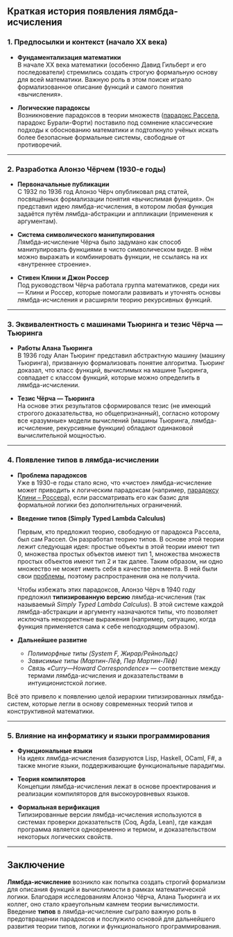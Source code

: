 ## Краткая история появления лямбда-исчисления

### 1. Предпосылки и контекст (начало XX века)

- **Фундаментализация математики**  
  В начале XX века математики (особенно Давид Гильберт и его последователи) стремились создать строгую формальную основу для всей математики. Важную роль в этом поиске играло формализованное описание функций и самого понятия «вычисления».

- **Логические парадоксы**  
  Возникновение парадоксов в теории множеств ([парадокс Рассела](https://ru.wikipedia.org/wiki/Парадокс_Рассела), парадокс Бурали-Форти) поставило под сомнение классические подходы к обоснованию математики и подтолкнуло учёных искать более безопасные формальные системы, свободные от противоречий.

---

### 2. Разработка Алонзо Чёрчем (1930-е годы)

- **Первоначальные публикации**  
  С 1932 по 1936 год Алонзо Чёрч опубликовал ряд статей, посвящённых формализации понятия «вычислимая функция». Он представил идею лямбда-исчисления, в котором любая функция задаётся путём лямбда-абстракции и аппликации (применения к аргументам).

- **Система символического манипулирования**  
  Лямбда-исчисление Чёрча было задумано как способ манипулировать функциями в чисто символическом виде. В нём можно выражать и комбинировать функции, не ссылаясь на их «внутреннее строение».  

- **Стивен Клини и Джон Россер**  
  Под руководством Чёрча работала группа математиков, среди них — Клини и Россер, которые помогали развивать и уточнять основы лямбда-исчисления и расширяли теорию рекурсивных функций.

---

### 3. Эквивалентность с машинами Тьюринга и тезис Чёрча — Тьюринга

- **Работы Алана Тьюринга**  
  В 1936 году Алан Тьюринг представил абстрактную машину (машину Тьюринга), призванную формализовать понятие алгоритма. Тьюринг доказал, что класс функций, вычислимых на машине Тьюринга, совпадает с классом функций, которые можно определить в лямбда-исчислении.

- **Тезис Чёрча — Тьюринга**  
  На основе этих результатов сформировался тезис (не имеющий строгого доказательства, но общепризнанный), согласно которому все «разумные» модели вычислений (машины Тьюринга, лямбда-исчисление, рекурсивные функции) обладают одинаковой вычислительной мощностью.

---

### 4. Появление типов в лямбда-исчислении

- **Проблема парадоксов**  
  Уже в 1930-е годы стало ясно, что «чистое» лямбда-исчисление может приводить к логическим парадоксам (например, [парадоксу Клини – Россера](https://ru.wikipedia.org/wiki/Парадокс_Клини_—_Россера)), если рассматривать его как базис для формальной логики без дополнительных ограничений.

- **Введение типов (Simply Typed Lambda Calculus)**
  
  Первым, кто предложил теорию, свободную от парадокса Рассела, был сам Рассел. Он разработал теорию типов. В основе этой теории лежит следующая идея: простые объекты в этой теории имеют тип 0, множества простых объектов имеют тип 1, множества множеств простых объектов имеют тип 2 и так далее. Таким образом, ни одно множество не может иметь себя в качестве элемента. В ней были свои [проблемы](https://ru.wikipedia.org/wiki/Парадокс_Рассела#Теория_типов_Рассела), поэтому распространения она не получила.

  Чтобы избежать этих парадоксов, Алонзо Чёрч в 1940 году предложил **типизированную версию** лямбда-исчисления (так называемый *Simply Typed Lambda Calculus*). В этой системе каждой лямбда-абстракции и аргументу назначаются типы, что позволяет исключать некорректные выражения (например, ситуацию, когда функция применяется сама к себе неподходящим образом).

- **Дальнейшее развитие**  
  - *Полиморфные типы (System F, Жирар/Рейнольдс)*  
  - *Зависимые типы (Мартин-Лёф, Пер Мартин-Лёф)*  
  - *Связь «Curry—Howard Correspondence»* — соответствие между термами лямбда-исчисления и доказательствами в интуиционистской логике.  

Всё это привело к появлению целой иерархии типизированных лямбда-систем, которые легли в основу современных теорий типов и конструктивной математики.

---

### 5. Влияние на информатику и языки программирования

- **Функциональные языки**  
  На идеях лямбда-исчисления базируются Lisp, Haskell, OCaml, F#, а также многие языки, поддерживающие функциональные парадигмы.

- **Теория компиляторов**  
  Концепции лямбда-исчисления лежат в основе проектирования и реализации компиляторов для высокоуровневых языков.

- **Формальная верификация**  
  Типизированные версии лямбда-исчисления используются в системах проверки доказательств (Coq, Agda, Lean), где каждая программа является одновременно и термом, и доказательством некоторых логических свойств.

---

## Заключение

**Лямбда-исчисление** возникло как попытка создать строгий формализм для описания функций и вычислимости в рамках математической логики. Благодаря исследованиям Алонзо Чёрча, Алана Тьюринга и их коллег, оно стало краеугольным камнем теории вычислимости. Введение **типов** в лямбда-исчисление сыграло важную роль в предотвращении парадоксов и послужило основой для дальнейшего развития теории типов, логики и функционального программирования.
